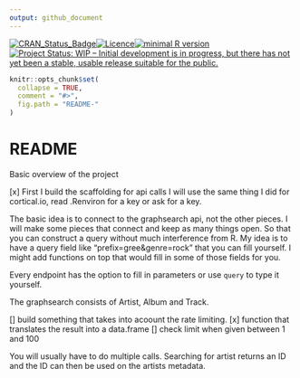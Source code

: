 ```yaml
---
output: github_document
---
```

[![CRAN_Status_Badge](http://www.r-pkg.org/badges/version/musicgraph)](https://cran.r-project.org/package=musicgraph)[![Licence](https://img.shields.io/badge/licence-GPL--3-blue.svg)](https://www.gnu.org/licenses/gpl-3.0.en.html)[![minimal R version](https://img.shields.io/badge/R%3E%3D-`r R.version$minor`-6666ff.svg)](https://cran.r-project.org/)[![Project Status: WIP – Initial development is in progress, but there has not yet been a stable, usable release suitable for the public.](http://www.repostatus.org/badges/latest/wip.svg)](http://www.repostatus.org/#wip)

<!-- README.md is generated from README.Rmd. Please edit that file -->

```r
knitr::opts_chunk$set(
  collapse = TRUE,
  comment = "#>",
  fig.path = "README-"
)
```


# README
Basic overview of the project

[x] First I build the scaffolding for api calls
I will use the same thing I did for cortical.io, read .Renviron for
a key or ask for a key.

The basic idea is to connect to the graphsearch api, not the other pieces.
I will make some pieces that connect and keep as many things open. So that you
can construct a query without much interference from R. My idea is to have
a query field like "prefix=gree&genre=rock" that you can fill yourself.
I might add functions on top that would fill in some of those fields for you.

Every endpoint has the option to fill in parameters or use `query` to type it
yourself. 

The graphsearch consists of Artist, Album and Track.


[] build something that takes into acoount the rate limiting. 
[x] function that translates the result into a data.frame
[] check limit when given between 1 and 100

You will usually have to do multiple calls. Searching for artist returns an ID
and the ID can then be used on the artists metadata.






